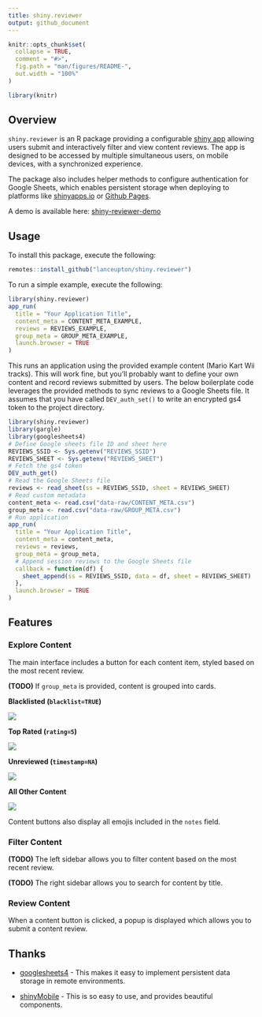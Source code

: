 ```yaml
---
title: shiny.reviewer
output: github_document
---
```


<!-- README.md is generated from README.Rmd. Please edit that file -->

```r
knitr::opts_chunk$set(
  collapse = TRUE,
  comment = "#>",
  fig.path = "man/figures/README-",
  out.width = "100%"
)
```

```r
library(knitr)
```

<!-- badges: start -->
<!-- badges: end -->


## Overview

`shiny.reviewer` is an R package providing a configurable [shiny app](https://shiny.posit.co/)
allowing users submit and interactively filter and view content reviews. The
app is designed to be accessed by multiple simultaneous users, on mobile
devices, with a synchronized experience.

The package also includes helper methods to configure authentication for Google
Sheets, which enables persistent storage when deploying to platforms like
[shinyapps.io](https://shinyapps.io) or [Github Pages](https://pages.github.com/).

A demo is available here: [shiny-reviewer-demo](https://lanceupton.shinyapps.io/shiny-reviewer-demo)


## Usage

To install this package, execute the following:

```r
remotes::install_github("lanceupton/shiny.reviewer")
```

To run a simple example, execute the following:

```r
library(shiny.reviewer)
app_run(
  title = "Your Application Title",
  content_meta = CONTENT_META_EXAMPLE,
  reviews = REVIEWS_EXAMPLE, 
  group_meta = GROUP_META_EXAMPLE,
  launch.browser = TRUE
)
```

This runs an application using the provided example content (Mario Kart Wii
tracks). This will work fine, but you'll probably want to define your own
content and record reviews submitted by users. The below boilerplate code
leverages the provided methods to sync reviews to a Google Sheets file. It
assumes that you have called `DEV_auth_set()` to write an encrypted gs4 token to
the project directory.

```r
library(shiny.reviewer)
library(gargle)
library(googlesheets4)
# Define Google sheets file ID and sheet here
REVIEWS_SSID <- Sys.getenv("REVIEWS_SSID")
REVIEWS_SHEET <- Sys.getenv("REVIEWS_SHEET")
# Fetch the gs4 token
DEV_auth_get()
# Read the Google Sheets file
reviews <- read_sheet(ss = REVIEWS_SSID, sheet = REVIEWS_SHEET)
# Read custom metadata
content_meta <- read.csv("data-raw/CONTENT_META.csv")
group_meta <- read.csv("data-raw/GROUP_META.csv")
# Run application
app_run(
  title = "Your Application Title",
  content_meta = content_meta,
  reviews = reviews, 
  group_meta = group_meta,
  # Append session reviews to the Google Sheets file
  callback = function(df) {
    sheet_append(ss = REVIEWS_SSID, data = df, sheet = REVIEWS_SHEET)
  },
  launch.browser = TRUE
)
```    


## Features

### Explore Content

The main interface includes a button for each content item, styled based on the
most recent review.

**(TODO)** If `group_meta` is provided, content is grouped into cards.

**Blacklisted (`blacklist=TRUE`)**

![](readme_files/content_blacklisted.png)

**Top Rated (`rating=5`)**

![](readme_files/content_5star.png)

**Unreviewed (`timestamp=NA`)**

![](readme_files/content_unreviewed.png)

**All Other Content**

![](readme_files/content_default.png)

Content buttons also display all emojis included in the `notes` field.


### Filter Content

**(TODO)** The left sidebar allows you to filter content based on the most recent review.

**(TODO)** The right sidebar allows you to search for content by title.


### Review Content

When a content button is clicked, a popup is displayed which allows you to
submit a content review.


## Thanks

* [googlesheets4](https://googlesheets4.tidyverse.org/) - This makes it easy to
implement persistent data storage in remote environments.

* [shinyMobile](https://rinterface.github.io/shinyMobile/) - This is so easy to use, and provides beautiful
components.

